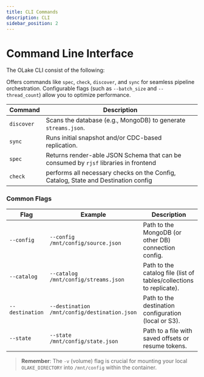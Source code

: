 ```yaml
---
title: CLI Commands
description: CLI
sidebar_position: 2
---
```


# Command Line Interface

The OLake CLI consist of the following:

Offers commands like `spec`, `check`, `discover`, and `sync` for seamless pipeline orchestration. Configurable flags (such as `--batch_size` and `--thread_count`) allow you to optimize performance.


| Command                             | Description                                                           |
|-------------------------------------|-----------------------------------------------------------------------|
| `discover`                          | Scans the database (e.g., MongoDB) to generate `streams.json`.        |
| `sync`                              | Runs initial snapshot and/or CDC-based replication.                   |
|   `spec`                                                  |Returns render-able JSON Schema that can be consumed by `rjsf` libraries in frontend |
|    `check`                   |                    performs all necessary checks on the Config, Catalog, State and Destination config       | 

### Common Flags

| Flag                       | Example                              | Description                                                             |
|---------------------------|--------------------------------------|-------------------------------------------------------------------------|
| `--config`                | `--config /mnt/config/source.json`   | Path to the MongoDB (or other DB) connection config.                    |
| `--catalog`               | `--catalog /mnt/config/streams.json` | Path to the catalog file (list of tables/collections to replicate).     |
| `--destination`           | `--destination /mnt/config/destination.json` | Path to the destination configuration (local or S3).                         |
| `--state`                 | `--state /mnt/config/state.json`     |  Path to a file with saved offsets or resume tokens.          |

> **Remember**: The `-v` (volume) flag is crucial for mounting your local `OLAKE_DIRECTORY` into `/mnt/config` within the container.


